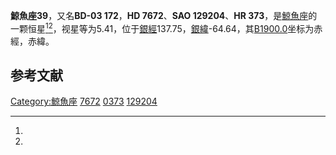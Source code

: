 {{Starbox begin
| name = 鯨魚座39
}}
{{Starbox observe
| epoch = [[J2000.0|J2000.0]]
| constell = [[鯨魚座|鯨魚座]]<ref name=SIMBAD>{{cite web
 | url=http://simbad.u-strasbg.fr/simbad/sim-id?Ident=HR+373
 | title =Pulsating variable Star
 | publisher=Centre de Données astronomiques de Strasbourg
 | work=SIMBAD
 | accessdate=2012-07-13}}</ref><ref name=DATA>{{cite web
 | url=http://vizier.u-strasbg.fr/viz-bin/VizieR-5?-out.add=.&-source=5050&-corr=PK=HR&-out.max=9999&HR=373
 | title =VizieR Detailed Page
 | accessdate=2012-07-13}}</ref>
| 星官 = 
| ra = {{RA|1|16|36.3}}<ref name=SIMBAD /><ref name=DATA />
| dec = {{DEC|-2|30|1}}<ref name=SIMBAD /><ref name=DATA />
| appmag_v = 5.41<ref name=SIMBAD /><ref name=DATA />
}}
{{Starbox character
| class = G5IIIe+dA<ref name=SIMBAD /><ref name=DATA />
| b-v = 0.9<ref name=SIMBAD /><ref name=DATA />
| u-b = 0.44<ref name=SIMBAD /><ref name=DATA />
| r-i = <ref name=SIMBAD /><ref name=DATA />
| variable = 
}}
{{Starbox astrometry
| radial_v = 0.44
| prop_mo_ra = -20
| parallax = 0.015
| p_error = 
}}
{{Starbox catalog
| names =BD-03 172，[[SAO星表|SAO]] 129204，[[HD星表|HD]] 7672，[[HR星表|HR]] 373}}
{{Starbox reference |Simbad=HR+373}}
{{Starbox end}}

'''鯨魚座39'''，又名'''BD-03 172'''，'''HD 7672'''、'''SAO 129204'''、'''HR 373'''，是[[鯨魚座|鯨魚座]]的一颗恒星<ref name=SIMBAD /><ref name=DATA />，视星等为5.41，位于[[銀道座標系|銀經]]137.75，[[銀道座標系|銀緯]]-64.64，其[[B1900.0|B1900.0]]坐标为赤經{{RA|1|11|31.6}}，赤緯{{DEC|-3|-64.64|36}}。

== 参考文献 ==
{{reflist}}

{{star-stub}}

{{鯨魚座恒星}}
{{星官|天仓|6|21}}
[[Category:鯨魚座|Category:鯨魚座]]
[[Category:HD和HDE天體|7672]]
[[Category:HR天體|0373]]
[[Category:SAO天體|129204]]